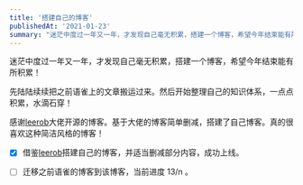 ```yaml
---
title: '搭建自己的博客'
publishedAt: '2021-01-23'
summary: "迷茫中度过一年又一年，才发现自己毫无积累，搭建一个博客，希望今年结束能有所积累！"
---
```


迷茫中度过一年又一年，才发现自己毫无积累，搭建一个博客，希望今年结束能有所积累！

先陆陆续续把之前语雀上的文章搬运过来。然后开始整理自己的知识体系，一点点积累，水滴石穿！

感谢[leerob](https://leerob.io/)大佬开源的博客。基于大佬的博客简单删减，搭建了自己博客。真的很喜欢这种简洁风格的博客！

- [x] 借鉴[leerob](https://leerob.io/)搭建自己的博客，并适当删减部分内容，成功上线。

- [ ] 迁移之前语雀的博客到该博客，当前进度 13/n 。
